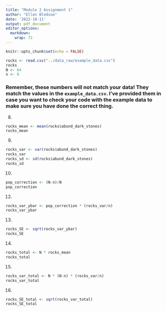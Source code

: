 ```yaml
---
title: "Module 2 Assignment 1"
author: "Ellen Bledsoe"
date: '2022-10-11'
output: pdf_document
editor_options: 
  markdown: 
    wrap: 72
---
```


```r
knitr::opts_chunk$set(echo = FALSE)
```

```r
rocks <- read.csv("../data_raw/example_data.csv")
rocks
N <- 64
n <- 8
```

### Remember, these numbers will not match your data! They match the values in the `example_data.csv`. I've provided them in case you want to check your code with the example data to make sure you have done the correct thing.

8.  

```r
rocks_mean <- mean(rocks$abund_dark_stones)
rocks_mean
```

9.  

```r
rocks_var <- var(rocks$abund_dark_stones)
rocks_var
rocks_sd <- sd(rocks$abund_dark_stones)
rocks_sd
```

10. 

```r
pop_correction <- (N-n)/N
pop_correction
```

12. 

```r
rocks_var_ybar <- pop_correction * (rocks_var/n)
rocks_var_ybar
```

13. 

```r
rocks_SE <- sqrt(rocks_var_ybar)
rocks_SE
```


14. 

```r
rocks_total <- N * rocks_mean
rocks_total
```

15. 

```r
rocks_var_total <- N * (N-n) * (rocks_var/n)
rocks_var_total
```

16. 

```r
rocks_SE_total <- sqrt(rocks_var_total)
rocks_SE_total
```

